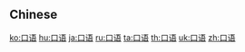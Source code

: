{{also|口語}}
==Chinese==
{{zh-see|口語}}

[[ko:口语]]
[[hu:口语]]
[[ja:口语]]
[[ru:口语]]
[[ta:口语]]
[[th:口语]]
[[uk:口语]]
[[zh:口语]]